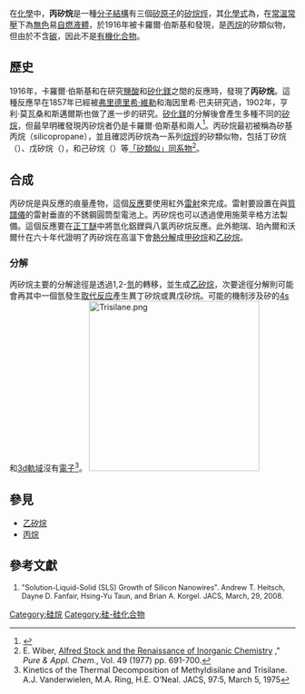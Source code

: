 {{Chembox
| ImageFileL1 = Trisilane-2D-A.png
| ImageNameL1 = Stereo structural formula of trisilane with implicit hydrogens
| ImageFileR1 = Trisilane-MP2-CM-3D-balls.png
| ImageNameR1 = Ball and stick model of trisilane
| IUPACName = Trisilane
|Section1={{Chembox Identifiers
| CASNo = 7783-26-8
| CASNo_Ref = {{cascite|correct|??}}
| ChemSpiderID = 122661
| ChemSpiderID_Ref = {{chemspidercite|correct|chemspider}}
| UNNumber = 3194
| SMILES = [SiH3][SiH2][SiH3]
| StdInChI = 1S/H8Si3/c1-3-2/h3H2,1-2H3
| StdInChI_Ref = {{stdinchicite|correct|chemspider}}
| StdInChIKey = VEDJZFSRVVQBIL-UHFFFAOYSA-N
| StdInChIKey_Ref = {{stdinchicite|correct|chemspider}}}}
|Section2={{Chembox Properties
| Formula = Si<sub>3</sub>H<sub>8</sub>
| Appearance = 無色液體
| Odor = 令人不舒服
| Density = 0.743 g cm<sup>−3</sup>
| MeltingPtC = -117
| BoilingPtC = 53
| VaporPressure = 12.7 kPa}}
|Section3={{Chembox Hazards
| MainHazards = [[自燃|自燃]]
| SPhrases = {{S3}}
| FlashPt = -40
| AutoignitionPt = 50}}
|Section8={{Chembox Other
|   Function = 化合物
|   OtherFunctn = [[丙烷|丙烷]]<br/>[[丙鍺烷|丙鍺烷]]<br/>[[矽烷|矽烷]]<br/>[[乙矽烷|乙矽烷]]}}
}}
在[[化學|化學]]中，'''丙矽烷'''是一種[[分子結構|分子結構]]有三個[[硅|矽原子]]的[[硅烷|矽烷烴]]，其[[化學式|化學式]]為{{化學式|Si|3|H|8}}，在[[常溫常壓|常溫常壓]]下為[[無色|無色]]易[[自燃|自燃]][[液體|液體]]，於1916年被卡羅爾·伯斯基和{{link-en|阿爾弗雷德·史托克|Alfred Stock}}發現，是[[丙烷|丙烷]]的矽類似物，但由於不含[[碳|碳]]，因此不是[[有機化合物|有機化合物]]。

== 歷史 ==
1916年，卡羅爾·伯斯基和{{link-en|阿爾弗雷德·史托克|Alfred Stock}}在研究[[鹽酸|鹽酸]]和[[矽化鎂|矽化鎂]]之間的反應時，發現了'''丙矽烷'''。這種反應早在1857年已經被[[弗里德里希·維勒|弗里德里希·維勒]]和海因里希·巴夫研究過，1902年，亨利·莫瓦桑和斯邁爾斯也做了進一步的研究。[[矽化鎂|矽化鎂]]的分解後會產生多種不同的[[矽烷|矽烷]]，但最早明確發現丙矽烷者仍是卡羅爾·伯斯基和{{link-en|阿爾弗雷德·史托克|Alfred Stock}}兩人<ref>{{cite journal |first=William H. |last=Brock |author2=K. A. Jensen |author3=Christian Klixbüll Jørgensen |author4= [[George_B._Kauffman|George B. Kauffman]] |title=The origin and dissemination of the term "ligand" in chemistry |journal=Polyhedron |volume=2 |issue=1 |year=1983 |pages=1–7 |doi=10.1016/S0277-5387(00)88023-7 }}</ref>。丙矽烷最初被稱為矽基丙烷（silicopropane），並且確認丙矽烷為一系列[[烷烴|烷烴]]的矽類似物，包括丁矽烷（{{化學式|Si|4|H|10}}）、戊矽烷（{{化學式|Si|5|H|12}}），和己矽烷（{{化學式|Si|6|H|14}}）等[[矽烷|「矽類似」]][[同系物|同系物]]<ref>E. Wiber, [http://www.iupac.org/publications/pac/pdf/1977/pdf/4906x0691.pdf Alfred Stock and the Renaissance of Inorganic Chemistry] {{Wayback|url=http://www.iupac.org/publications/pac/pdf/1977/pdf/4906x0691.pdf |date=20120711043707 }}," ''Pure & Appl. Chem.'', Vol. 49 (1977) pp. 691-700.</ref>。

== 合成 ==
丙矽烷是{{化學式|Si|H|2}}與{{化學式|H|Cl}}反應的痕量產物，這個[[化學反應|反應]]要使用紅外[[雷射|雷射]]來完成。雷射要設置在與[[質譜儀|質譜儀]]的雷射垂直的不銹鋼圓筒型電池上。丙矽烷也可以透過使用施萊辛格方法製備。這個反應要在[[正丁醚|正丁醚]]中將氫化鋁鋰與八氯丙矽烷反應。此外鲍瑞、珀內爾和沃爾什在六十年代證明了丙矽烷在高溫下會[[熱分解|熱分解]]成[[甲矽烷|甲矽烷]]和[[乙矽烷|乙矽烷]]。
=== 分解 ===
丙矽烷主要的分解途徑是透過1,2-[[氫|氫]]的轉移，並生成[[乙矽烷|乙矽烷]]，次要途徑分解則可能會再其中一個氫發生[[取代反应|取代反应]]產生異丁矽烷或異戊矽烷。可能的機制涉及矽的[[s軌域|4s]]和[[d軌域|3d軌域]]沒有[[電子|電子]]<ref>Kinetics of the Thermal Decomposition of Methyldisilane and Trisilane. A.J. Vanderwielen, M.A. Ring, H.E. O’Neal. JACS, 97:5, March 5, 1975</ref>。
[[File:Trisilane.png|300px]]

== 參見 ==
*[[乙矽烷|乙矽烷]]
*[[丙烷|丙烷]]

== 參考文獻 ==
<div class="references-small" style="font-size: 90%;" style="-moz-column-count:1; column-count:1};">
#"Solution-Liquid-Solid (SLS) Growth of Silicon Nanowires". Andrew T. Heitsch, Dayne D. Fanfair, Hsing-Yu Taun, and Brian A. Korgel. JACS, March, 29, 2008.
<references/>
</div>

[[Category:硅烷|Category:硅烷]]
[[Category:硅-硅化合物|Category:硅-硅化合物]]